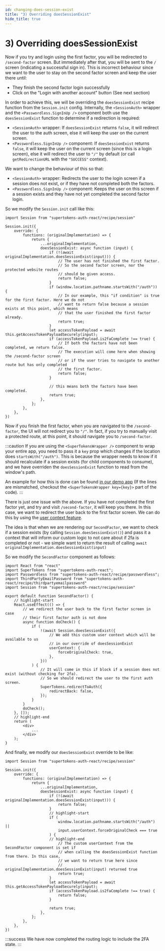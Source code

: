 ```yaml
---
id: changing-does-session-exist
title: "3) Overriding doesSessionExist"
hide_title: true
---
```



# 3) Overriding doesSessionExist

<Disclaimer />

Now if you try and login using the first factor, you will be redirected to `/second-factor` screen. But immediately after that, you will be sent to the `/` screen (indicating a successful sign in). This is incorrect behaviour since we want to the user to stay on the second factor screen and keep the user there until:
- They finish the second factor login successfully
- Click on the "Login with another account" button (See next section)

In order to achieve this, we will be overriding the `doesSessionExist` recipe function from the `Session.init` config. Internally, the `<SessionAuth>` wrapper and the `<Passwordless.SignInUp />` component both use the `doesSessionExist` function to determine if a redirection is required:
- `<SessionAuth>` wrapper: If `doesSessionExist` returns `false`, it will redirect the user to the auth screen, else it will keep the user on the current screen.
- `<Passwordless.SignInUp />` component: If `doesSessionExist` returns `false`, it will keep the user on the current screen (since this is a login screen), else it will redirect the user to `"/"` by default (or call `getRedirectionURL` with the `"SUCCESS"` context). 

We want to change the behaviour of this so that:
- `<SessionAuth>` wrapper: Redirects the user to the login screen if a session does not exist, or if they have not completed both the factors.
- `<Passwordless.SignInUp />` component: Keeps the user on this screen if a session exists and they have not yet completed the second factor login.

So we modify the `Session.init` call like this:
```tsx
import Session from "supertokens-auth-react/recipe/session"

Session.init({
    override: {
        functions: (originalImplementation) => {
            return {
                ...originalImplementation,
                doesSessionExist: async function (input) {
                    if (!(await originalImplementation.doesSessionExist(input))) {
                        // The user has not finished the first factor.
                        // So the second factor screen, nor the protected website routes
                        // should be given access. 
                        return false;
                    }
                    if (window.location.pathname.startsWith("/auth")) {
                        // In our example, this "if condition" is true for the first factor. Here we do not
                        // want to return false because a session exists at this point, which means
                        // that the user finished the first factor already.
                        return true;
                    }
                    let accessTokenPayload = await this.getAccessTokenPayloadSecurely(input);
                    if (accessTokenPayload.is2faComplete !== true) {
                        // If both the factors have not been completed, we return false.
                        // The execution will come here when showing the /second-factor screen
                        // or if the user tries to navigate to another route but has only completed
                        // the first factor.
                        return false;
                    }

                    // this means both the factors have been completed.
                    return true;
                },
            };
        },
    },
})
```

Now if you finish the first factor, when you are navigated to the `/second-factor`, the UI will not redirect you to `"/"`. In fact, if you try to manually visit a protected route, at this point, it should navigate you to `/second-factor`.

:::caution
If you are using the `<SuperTokensWrapper />` component to wrap your entire app, you need to pass it a `key` prop which changes if the location does `startsWith("/auth")`. This is because the wrapper needs to know if it should recalculate if a session exists (for child components to consume), and we have overriden the `doesSessionExist` function to read from the window's path.

An example for how this is done can be found [in our demo app](https://github.com/supertokens/supertokens-auth-react/blob/master/examples/with-thirdpartyemailpassword-2fa-passwordless/src/App.tsx#L201) (If the lines are mismatched, checkout the `<SuperTokensWrapper key={key}>` part of the code).
:::

There is just one issue with the above. If you have not completed the first factor yet, and try and visit `/second-factor`, it will keep you there. In this case, we want to redirect the user back to the first factor screen. We can do this by using the [user context feature](https://supertokens.com/docs/thirdpartyemailpassword/advanced-customizations/user-context).

The idea is that when we are rendering our `SecondFactor`, we want to check if a session exists (by calling `Session.doesSessionExist()`) and pass it a context that will inform our custom logic to not care about if 2fa is completed or not - we simple want to return the result of calling `await originalImplementation.doesSessionExist(input)`

So we modify the `SecondFactor` component as follows:

```tsx
import React from "react"
import SuperTokens from "supertokens-auth-react";
import Passwordless from "supertokens-auth-react/recipe/passwordless";
import ThirdPartyEmailPassword from "supertokens-auth-react/recipe/thirdpartyemailpassword"
import Session from "supertokens-auth-react/recipe/session"

export default function SecondFactor() {
    // highlight-start
    React.useEffect(() => {
        // we redirect the user back to the first factor screen in case
        // their first factor auth is not done
        async function doCheck() {
            if (
                !(await Session.doesSessionExist({
                    // We add this custom user context which will be available to us
                    // in our override of doesSessionExist
                    userContext: {
                        forceOriginalCheck: true,
                    },
                }))
            ) {
                // It will come in this if block if a session does not exist (without checking for 2fa).
                // So we should redirect the user to the first auth screen.
                SuperTokens.redirectToAuth({
                    redirectBack: false,
                });
            }
        }
        doCheck();
    }, []);
    // highlight-end
    return (
        <div>
            ...
        </div>
    );
}
```

And finally, we modify our `doesSessionExist` override to be like:
```tsx
import Session from "supertokens-auth-react/recipe/session"

Session.init({
    override: {
        functions: (originalImplementation) => {
            return {
                ...originalImplementation,
                doesSessionExist: async function (input) {
                    if (!(await originalImplementation.doesSessionExist(input))) {
                        return false;
                    }
                    // highlight-start
                    if (
                        window.location.pathname.startsWith("/auth") ||
                        input.userContext.forceOriginalCheck === true
                    ) {
                    // highlight-end
                        // The custom userContext from the SecondFactor component is set if
                        // when calling the doesSessionExist function from there. In this case,
                        // we want to return true here since 
                        // originalImplementation.doesSessionExist(input) returned true
                        return true;
                    }
                    let accessTokenPayload = await this.getAccessTokenPayloadSecurely(input);
                    if (accessTokenPayload.is2faComplete !== true) {
                        return false;
                    }

                    return true;
                },
            };
        },
    },
})
```

:::success
We have now completed the routing logic to include the 2FA state.
:::